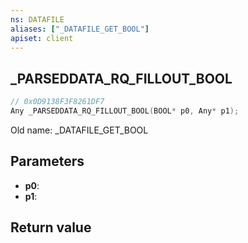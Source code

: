 ```yaml
---
ns: DATAFILE
aliases: ["_DATAFILE_GET_BOOL"]
apiset: client
---
```

## _PARSEDDATA_RQ_FILLOUT_BOOL

```c
// 0x0D9138F3F8261DF7
Any _PARSEDDATA_RQ_FILLOUT_BOOL(BOOL* p0, Any* p1);
```

Old name: _DATAFILE_GET_BOOL

## Parameters
* **p0**:
* **p1**:

## Return value
